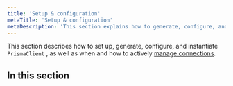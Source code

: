 ```yaml
---
title: 'Setup & configuration'
metaTitle: 'Setup & configuration'
metaDescription: 'This section explains how to generate, configure, and instantiate Prisma Client, as well as when and how to manage database connections.'
---
```


<TopBlock>

This section describes how to set up, generate, configure, and instantiate `PrismaClient` <span class="api"></span>, as well as when and how to actively [manage connections](connection-management).

</TopBlock>

## In this section

<Subsections />
